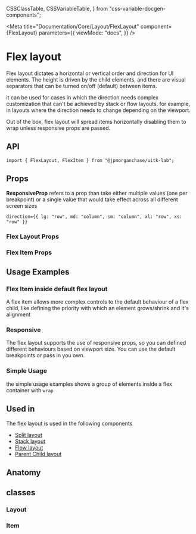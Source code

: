   CSSClassTable,
  CSSVariableTable,
} from "css-variable-docgen-components";

<Meta
  title="Documentation/Core/Layout/FlexLayout"
  component={FlexLayout}
  parameters={{
    viewMode: "docs",
  }}
/>

# Flex layout

Flex layout dictates a horizontal or vertical order and direction for UI elements.
The height is driven by the child elements, and there are visual separators that can be turned on/off (default) between items.

it can be used for cases in which the direction needs complex customization that can't be achieved by stack or flow layouts.
for example, in layouts where the direction needs to change depending on the viewport.

Out of the box, flex layout will spread items horizontally disabling them to wrap unless responsive props are passed.

<Canvas>
  <Story id="layout-core-flexlayout--default-flex-layout" />
</Canvas>

## API

```
import { FlexLayout, FlexItem } from "@jpmorganchase/uitk-lab";
```

## Props

**ResponsiveProp** refers to a prop than take either multiple values (one per breakpoint) or a single value that would take effect across all different screen sizes

```
direction={{ lg: "row", md: "column", sm: "column", xl: "row", xs: "row" }}
```

### Flex Layout Props

<ArgsTable of={FlexLayout} />

### Flex Item Props

<ArgsTable of={FlexItem} />

## Usage Examples

### Flex Item inside default flex layout

A flex item allows more complex controls to the default behaviour of a flex child, like defining the priority with which an element grows/shrink and it's alignment

<Canvas>
  <Story id="layout-core-flexlayout-flexitem--flex-item-wrapper" />
</Canvas>

### Responsive

The flex layout supports the use of responsive props, so you can defined different behaviours based on viewport size.
You can use the default breakpoints or pass in you own.

<Canvas>
  <Story id="layout-core-flexlayout--toolkit-flex-layout-responsive" />
</Canvas>

### Simple Usage

the simple usage examples shows a group of elements inside a flex container with `wrap`

<Canvas>
  <Story id="layout-core-flexlayout--flex-layout-simple-usage" />
</Canvas>

## Used in

The flex layout is used in the following components

- [Split layout](?path=/docs/layout-docs-lab-splitlayout--page)
- [Stack layout](?path=/docs/layout-docs-core-stacklayout--page)
- [Flow layout](?path=/docs/layout-docs-core-flowlayout--page)
- [Parent Child layout](?path=/docs/layout-docs-lab-parentchildlayout--page)

## Anatomy

<Canvas>
  <ComponentAnatomy showLegend>
    <FlexLayout>
      <FlexItem></FlexItem>
    </FlexLayout>
  </ComponentAnatomy>
</Canvas>

## classes

### Layout

<CSSClassTable of={FlexLayout} />

### Item

<CSSClassTable of={FlexItem} />
